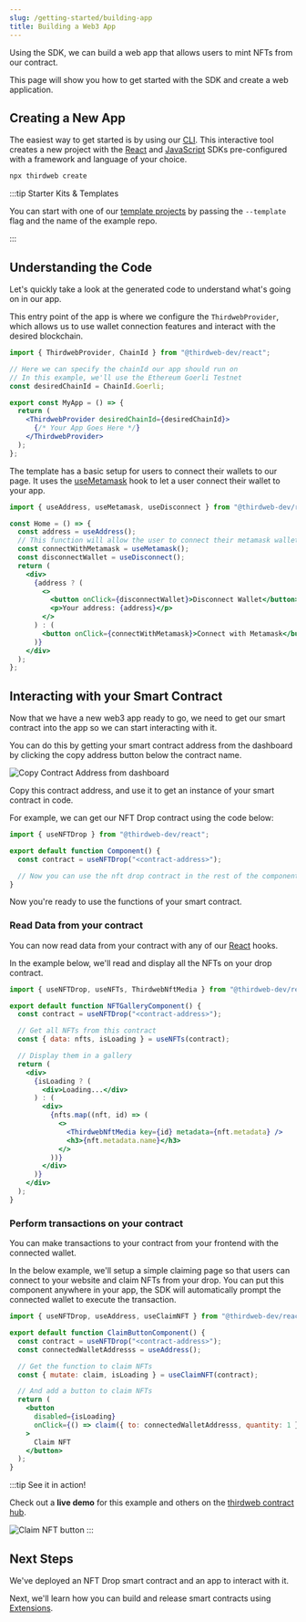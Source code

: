 ```yaml
---
slug: /getting-started/building-app
title: Building a Web3 App
---
```



Using the SDK, we can build a web app that allows users to mint NFTs from our contract.

This page will show you how to get started with the SDK and create a web application.

## Creating a New App

The easiest way to get started is by using our [CLI](/cli).
This interactive tool creates a new project with the [React](/react)
and [JavaScript](/typescript) SDKs pre-configured with a framework and language of your choice.

```bash
npx thirdweb create
```

:::tip Starter Kits & Templates

You can start with one of our [template projects](/templates) by passing the `--template` flag and the name of the example repo.

:::

## Understanding the Code

Let's quickly take a look at the generated code to understand what's going on in our app.

This entry point of the app is where we configure the `ThirdwebProvider`, which allows us to use wallet connection features and interact with the desired blockchain.

```jsx
import { ThirdwebProvider, ChainId } from "@thirdweb-dev/react";

// Here we can specify the chainId our app should run on
// In this example, we'll use the Ethereum Goerli Testnet
const desiredChainId = ChainId.Goerli;

export const MyApp = () => {
  return (
    <ThirdwebProvider desiredChainId={desiredChainId}>
      {/* Your App Goes Here */}
    </ThirdwebProvider>
  );
};
```

The template has a basic setup for users to connect their wallets to our page.
It uses the [useMetamask](/react/react.usemetamask) hook to let a user connect their wallet to your app.

```jsx
import { useAddress, useMetamask, useDisconnect } from "@thirdweb-dev/react";

const Home = () => {
  const address = useAddress();
  // This function will allow the user to connect their metamask wallet to our page
  const connectWithMetamask = useMetamask();
  const disconnectWallet = useDisconnect();
  return (
    <div>
      {address ? (
        <>
          <button onClick={disconnectWallet}>Disconnect Wallet</button>
          <p>Your address: {address}</p>
        </>
      ) : (
        <button onClick={connectWithMetamask}>Connect with Metamask</button>
      )}
    </div>
  );
};
```

## Interacting with your Smart Contract

Now that we have a new web3 app ready to go, we need to get our smart contract into the app so we can start interacting with it.

You can do this by getting your smart contract address from the dashboard by clicking the copy address button below the contract name.

![Copy Contract Address from dashboard](./assets/copy-contract-address.png)

Copy this contract address, and use it to get an instance of your smart contract in code.

For example, we can get our NFT Drop contract using the code below:

```jsx
import { useNFTDrop } from "@thirdweb-dev/react";

export default function Component() {
  const contract = useNFTDrop("<contract-address>");

  // Now you can use the nft drop contract in the rest of the component
}
```

Now you're ready to use the functions of your smart contract.

### Read Data from your contract

You can now read data from your contract with any of our [React](/react) hooks.

In the example below, we'll read and display all the NFTs on your drop contract.

```jsx
import { useNFTDrop, useNFTs, ThirdwebNftMedia } from "@thirdweb-dev/react";

export default function NFTGalleryComponent() {
  const contract = useNFTDrop("<contract-address>");

  // Get all NFTs from this contract
  const { data: nfts, isLoading } = useNFTs(contract);

  // Display them in a gallery
  return (
    <div>
      {isLoading ? (
        <div>Loading...</div>
      ) : (
        <div>
          {nfts.map((nft, id) => (
            <>
              <ThirdwebNftMedia key={id} metadata={nft.metadata} />
              <h3>{nft.metadata.name}</h3>
            </>
          ))}
        </div>
      )}
    </div>
  );
}
```

### Perform transactions on your contract

You can make transactions to your contract from your frontend with the connected wallet.

In the below example, we'll setup a simple claiming page so that users can connect to your website and claim NFTs from your drop. You can put this component anywhere in your app,
the SDK will automatically prompt the connected wallet to execute the transaction.

```jsx
import { useNFTDrop, useAddress, useClaimNFT } from "@thirdweb-dev/react";

export default function ClaimButtonComponent() {
  const contract = useNFTDrop("<contract-address>");
  const connectedWalletAddresss = useAddress();

  // Get the function to claim NFTs
  const { mutate: claim, isLoading } = useClaimNFT(contract);

  // And add a button to claim NFTs
  return (
    <button
      disabled={isLoading}
      onClick={() => claim({ to: connectedWalletAddresss, quantity: 1 })}
    >
      Claim NFT
    </button>
  );
}
```

:::tip See it in action!

Check out a **live demo** for this example and others on the [thirdweb contract hub](https://contract-hub.thirdweb-example.com/nft-drop).

![Claim NFT button](./assets/claim-nft-button.png)
:::

## Next Steps

We've deployed an NFT Drop smart contract and an app to interact with it.

Next, we'll learn how you can build and release smart contracts using [Extensions](/extensions).

<div className="row" style={{ marginBottom: 24 }}>
  <div className="col col--12" style={{ marginTop: 8 }}>
    <QuickstartCard
      name="Custom Contracts using Extensions"
      link="/getting-started/creating-custom-contracts"
      image="/assets/icons/sdks.png"
    />
  </div>
</div>
